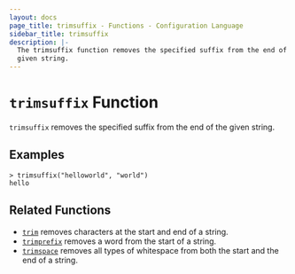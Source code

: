 ```yaml
---
layout: docs
page_title: trimsuffix - Functions - Configuration Language
sidebar_title: trimsuffix
description: |-
  The trimsuffix function removes the specified suffix from the end of a
  given string.
---
```


# `trimsuffix` Function

`trimsuffix` removes the specified suffix from the end of the given string.

## Examples

```shell-session
> trimsuffix("helloworld", "world")
hello
```

## Related Functions

- [`trim`](/docs/from-1.5/functions/string/trim) removes characters at the start and end of a string.
- [`trimprefix`](/docs/from-1.5/functions/string/trimprefix) removes a word from the start of a string.
- [`trimspace`](/docs/from-1.5/functions/string/trimspace) removes all types of whitespace from
  both the start and the end of a string.

